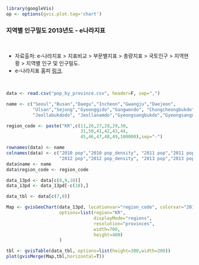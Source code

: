 <!--
%\VignetteEngine{knitr::knitr}
%\VignetteIndexEntry{Markdown example with knitr and googleVis}
-->



```r
library(googleVis)
op <- options(gvis.plot.tag='chart')
```


### 지역별 인구밀도 2013년도 - e나라지표

<br> 

* 자료출처:  e-나라지표 > 지표비교 > 부문별지표 > 총량지표 > 국토인구 > 지역현황 > 지역별 인구 및 인구밀도.
* e-나라지표 홈피 [링크](http://www.index.go.kr/potal/main/PotalMain.do). 

<br>

```r
data <- read.csv("pop_by_province.csv", header=F, sep=",")

name <- c("Seoul","Busan","Daegu","Incheon","Gwangju","Daejeon",
          "Ulsan","Sejong","Gyeonggido","Gangwondo", "Chungcheongbukdo","Chungcheongnamdo",
          "Jeollabukdodo", "Jeollanamdo","Gyeongsangbukdo","Gyeongsangnamdo", "Jeju","Cap")

region_code <- paste("KR",c(11,26,27,28,29,30,
                            31,50,41,42,43,44,
                            45,46,47,48,49,100000),sep="-")

rownames(data) <- name
colnames(data) <- c("2010 pop","2010 pop_density", "2011 pop","2011 pop_density",
                    "2012 pop","2012 pop_density", "2013 pop","2013 pop_density")
data$name <- name
data$region_code <- region_code

data_13pd <- data[c(8,9,10)]
data_13pd <- data_13pd[-c(18),]

data_tbl <- data[c(7,8)]

Map <- gvisGeoChart(data_13pd, locationvar="region_code", colorvar="2013 pop_density",
                    options=list(region="KR",
                                 displayMode="regions",
                                 resolution="provinces",
                                 width=700,
                                 height=400)
                    )

tbl <- gvisTable(data_tbl, options=list(height=300,width=200))
plot(gvisMerge(Map,tbl,horizontal=T))

``````
